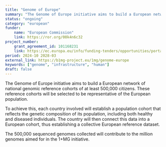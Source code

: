 ```yaml
---
title: "Genome of Europe"
summary: "The Genome of Europe initiative aims to build a European network of national genomic reference cohorts of at least 500,000 citizens."
status: "ongoing"
category: "european"
funder:
    name: "European Commission"
    link: https://ror.org/00k4n6c32
project_number:
    grant_agreement_id: 101168231
    link: https://ec.europa.eu/info/funding-tenders/opportunities/portal/screen/opportunities/projects-details/43152860/101168231
period: 2024-10 2028-03
external_link: https://b1mg-project.eu/1mg/genome-europe
keywords: ["genome", "infrastructure", "human"]
draft: false
---
```


The Genome of Europe initiative aims to build a European network of national genomic reference cohorts of at least 500,000 citizens. These reference cohorts will be selected to be representative of the European population.

To achieve this, each country involved will establish a population cohort that reflects the genetic composition of its population, including both healthy and diseased individuals. The country will then connect this data into a European cohort, thus establishing a collective European reference dataset.

The 500,000 sequenced genomes collected will contribute to the million genomes aimed for in the 1+MG initiative.
